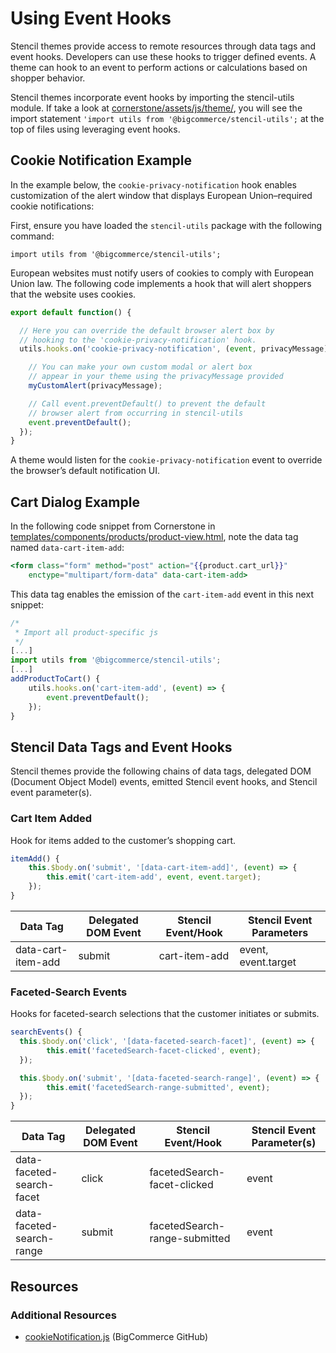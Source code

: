 
# Using Event Hooks



Stencil themes provide access to remote resources through data tags and event hooks. Developers can use these hooks to trigger defined events. A theme can hook to an event to perform actions or calculations based on shopper behavior.

Stencil themes incorporate event hooks by importing the stencil-utils module. If take a look at [cornerstone/assets/js/theme/](https://github.com/bigcommerce/cornerstone/tree/master/assets/js/theme), you will see the import statement `'import utils from '@bigcommerce/stencil-utils';` at the top of files using leveraging event hooks.

## Cookie Notification Example

In the example below, the `cookie-privacy-notification` hook enables customization of the alert window that displays European Union–required cookie notifications:

First, ensure you have loaded the `stencil-utils` package with the following command:

`import utils from '@bigcommerce/stencil-utils';`

European websites must notify users of cookies to comply with European Union law.
The following code implements a hook that will alert shoppers that the website uses cookies.

```js filename="Example cookie notification hook" showLineNumbers copy
export default function() {

  // Here you can override the default browser alert box by
  // hooking to the 'cookie-privacy-notification' hook.
  utils.hooks.on('cookie-privacy-notification', (event, privacyMessage) => {

    // You can make your own custom modal or alert box
    // appear in your theme using the privacyMessage provided
    myCustomAlert(privacyMessage);

    // Call event.preventDefault() to prevent the default
    // browser alert from occurring in stencil-utils
    event.preventDefault();
  });
}
```

A theme would listen for the `cookie-privacy-notification` event to override the browser’s default notification UI.

## Cart Dialog Example

In the following code snippet from Cornerstone in [templates/components/products/product-view.html](https://github.com/bigcommerce/cornerstone/blob/master/templates/components/products/product-view.html), note the data tag named `data‑cart‑item‑add`:

```handlebars filename="templates/components/products/product-view.html: data‑cart‑item‑add" showLineNumbers copy
<form class="form" method="post" action="{{product.cart_url}}"
    enctype="multipart/form-data" data-cart-item-add>
```

This data tag enables the emission of the `cart‑item‑add` event in this next snippet:

```js filename="Emitter, cart‑item‑add event" showLineNumbers copy
/*  
 * Import all product-specific js
 */
[...]
import utils from '@bigcommerce/stencil-utils';
[...]
addProductToCart() {
    utils.hooks.on('cart-item-add', (event) => {
        event.preventDefault();
    });
}
```

## Stencil Data Tags and Event Hooks
Stencil themes provide the following chains of data tags, delegated DOM (Document Object Model) events, emitted Stencil event hooks, and Stencil event parameter(s).

### Cart Item Added

Hook for items added to the customer’s shopping cart.

```js filename="Function signature: cart item added" showLineNumbers copy
itemAdd() {
    this.$body.on('submit', '[data-cart-item-add]', (event) => {
        this.emit('cart-item-add', event, event.target);
    });
}
```



| Data Tag | Delegated DOM Event | Stencil Event/Hook | Stencil Event Parameters |
|---|---|---|--|
| data-cart-item-add | submit | cart-item-add | event, event.target |

### Faceted-Search Events

Hooks for faceted-search selections that the customer initiates or submits.


```js filename="Function signature: faceted-search events" showLineNumbers copy
searchEvents() {
  this.$body.on('click', '[data-faceted-search-facet]', (event) => {
        this.emit('facetedSearch-facet-clicked', event);
  });

  this.$body.on('submit', '[data-faceted-search-range]', (event) => {
		this.emit('facetedSearch-range-submitted', event);
  });
}
```

| Data Tag | Delegated DOM Event | Stencil Event/Hook | Stencil Event Parameter(s) |
|---|---|---|--|
| data-faceted-search-facet | click | facetedSearch-facet-clicked | event |
| data-faceted-search-range | submit | facetedSearch-range-submitted | event |


## Resources

### Additional Resources
* [cookieNotification.js](https://github.com/bigcommerce/cornerstone/blob/637ef1b0ff130333aea128663daa6d1a4d37fb78/assets/js/theme/global/cookieNotification.js) (BigCommerce GitHub)
